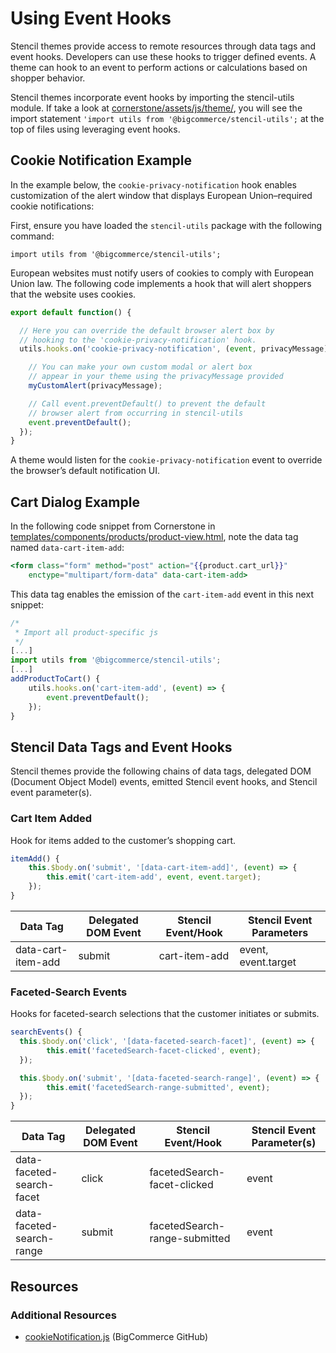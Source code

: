 
# Using Event Hooks



Stencil themes provide access to remote resources through data tags and event hooks. Developers can use these hooks to trigger defined events. A theme can hook to an event to perform actions or calculations based on shopper behavior.

Stencil themes incorporate event hooks by importing the stencil-utils module. If take a look at [cornerstone/assets/js/theme/](https://github.com/bigcommerce/cornerstone/tree/master/assets/js/theme), you will see the import statement `'import utils from '@bigcommerce/stencil-utils';` at the top of files using leveraging event hooks.

## Cookie Notification Example

In the example below, the `cookie-privacy-notification` hook enables customization of the alert window that displays European Union–required cookie notifications:

First, ensure you have loaded the `stencil-utils` package with the following command:

`import utils from '@bigcommerce/stencil-utils';`

European websites must notify users of cookies to comply with European Union law.
The following code implements a hook that will alert shoppers that the website uses cookies.

```js filename="Example cookie notification hook" showLineNumbers copy
export default function() {

  // Here you can override the default browser alert box by
  // hooking to the 'cookie-privacy-notification' hook.
  utils.hooks.on('cookie-privacy-notification', (event, privacyMessage) => {

    // You can make your own custom modal or alert box
    // appear in your theme using the privacyMessage provided
    myCustomAlert(privacyMessage);

    // Call event.preventDefault() to prevent the default
    // browser alert from occurring in stencil-utils
    event.preventDefault();
  });
}
```

A theme would listen for the `cookie-privacy-notification` event to override the browser’s default notification UI.

## Cart Dialog Example

In the following code snippet from Cornerstone in [templates/components/products/product-view.html](https://github.com/bigcommerce/cornerstone/blob/master/templates/components/products/product-view.html), note the data tag named `data‑cart‑item‑add`:

```handlebars filename="templates/components/products/product-view.html: data‑cart‑item‑add" showLineNumbers copy
<form class="form" method="post" action="{{product.cart_url}}"
    enctype="multipart/form-data" data-cart-item-add>
```

This data tag enables the emission of the `cart‑item‑add` event in this next snippet:

```js filename="Emitter, cart‑item‑add event" showLineNumbers copy
/*  
 * Import all product-specific js
 */
[...]
import utils from '@bigcommerce/stencil-utils';
[...]
addProductToCart() {
    utils.hooks.on('cart-item-add', (event) => {
        event.preventDefault();
    });
}
```

## Stencil Data Tags and Event Hooks
Stencil themes provide the following chains of data tags, delegated DOM (Document Object Model) events, emitted Stencil event hooks, and Stencil event parameter(s).

### Cart Item Added

Hook for items added to the customer’s shopping cart.

```js filename="Function signature: cart item added" showLineNumbers copy
itemAdd() {
    this.$body.on('submit', '[data-cart-item-add]', (event) => {
        this.emit('cart-item-add', event, event.target);
    });
}
```



| Data Tag | Delegated DOM Event | Stencil Event/Hook | Stencil Event Parameters |
|---|---|---|--|
| data-cart-item-add | submit | cart-item-add | event, event.target |

### Faceted-Search Events

Hooks for faceted-search selections that the customer initiates or submits.


```js filename="Function signature: faceted-search events" showLineNumbers copy
searchEvents() {
  this.$body.on('click', '[data-faceted-search-facet]', (event) => {
        this.emit('facetedSearch-facet-clicked', event);
  });

  this.$body.on('submit', '[data-faceted-search-range]', (event) => {
		this.emit('facetedSearch-range-submitted', event);
  });
}
```

| Data Tag | Delegated DOM Event | Stencil Event/Hook | Stencil Event Parameter(s) |
|---|---|---|--|
| data-faceted-search-facet | click | facetedSearch-facet-clicked | event |
| data-faceted-search-range | submit | facetedSearch-range-submitted | event |


## Resources

### Additional Resources
* [cookieNotification.js](https://github.com/bigcommerce/cornerstone/blob/637ef1b0ff130333aea128663daa6d1a4d37fb78/assets/js/theme/global/cookieNotification.js) (BigCommerce GitHub)
